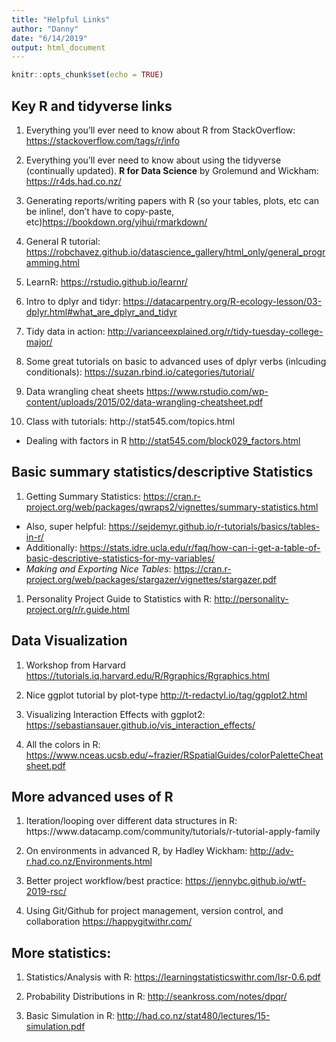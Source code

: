 ```yaml
---
title: "Helpful Links"
author: "Danny"
date: "6/14/2019"
output: html_document
---
```


```r
knitr::opts_chunk$set(echo = TRUE)
```

## Key R and tidyverse links
1. Everything you'll ever need to know about R from StackOverflow: [https://stackoverflow.com/tags/r/info](https://stackoverflow.com/tags/r/info)

1. Everything you'll ever need to know about using the tidyverse (continually updated). **R for Data Science** by Grolemund and Wickham: [https://r4ds.had.co.nz/](https://r4ds.had.co.nz/)

1. Generating reports/writing papers with R (so your tables, plots, etc can be inline!, don't have to copy-paste, etc)[https://bookdown.org/yihui/rmarkdown/](https://bookdown.org/yihui/rmarkdown/)

1. General R tutorial: [https://robchavez.github.io/datascience_gallery/html_only/general_programming.html](https://robchavez.github.io/datascience_gallery/html_only/general_programming.html)

1. LearnR: [https://rstudio.github.io/learnr/](https://rstudio.github.io/learnr/)

1. Intro to dplyr and tidyr: [https://datacarpentry.org/R-ecology-lesson/03-dplyr.html#what_are_dplyr_and_tidyr](https://datacarpentry.org/R-ecology-lesson/03-dplyr.html#what_are_dplyr_and_tidyr)

1. Tidy data in action: [http://varianceexplained.org/r/tidy-tuesday-college-major/](http://varianceexplained.org/r/tidy-tuesday-college-major/)

1. Some great tutorials on basic to advanced uses of dplyr verbs (inlcuding conditionals): [https://suzan.rbind.io/categories/tutorial/](https://suzan.rbind.io/categories/tutorial/)

1. Data wrangling cheat sheets [https://www.rstudio.com/wp-content/uploads/2015/02/data-wrangling-cheatsheet.pdf](https://www.rstudio.com/wp-content/uploads/2015/02/data-wrangling-cheatsheet.pdf)

1. Class with tutorials: http://stat545.com/topics.html
  + Dealing with factors in R [http://stat545.com/block029_factors.html](http://stat545.com/block029_factors.html)
  
## Basic summary statistics/descriptive Statistics
1. Getting Summary Statistics: [https://cran.r-project.org/web/packages/qwraps2/vignettes/summary-statistics.html](https://cran.r-project.org/web/packages/qwraps2/vignettes/summary-statistics.html)
  + Also, super helpful: [https://sejdemyr.github.io/r-tutorials/basics/tables-in-r/](https://sejdemyr.github.io/r-tutorials/basics/tables-in-r/)
  + Additionally: [https://stats.idre.ucla.edu/r/faq/how-can-i-get-a-table-of-basic-descriptive-statistics-for-my-variables/](https://stats.idre.ucla.edu/r/faq/how-can-i-get-a-table-of-basic-descriptive-statistics-for-my-variables/)
  + *Making and Exporting Nice Tables*: [https://cran.r-project.org/web/packages/stargazer/vignettes/stargazer.pdf](https://cran.r-project.org/web/packages/stargazer/vignettes/stargazer.pdf)
  
1. Personality Project Guide to Statistics with R: [http://personality-project.org/r/r.guide.html](http://personality-project.org/r/r.guide.html)

## Data Visualization
1. Workshop from Harvard [https://tutorials.iq.harvard.edu/R/Rgraphics/Rgraphics.html](https://tutorials.iq.harvard.edu/R/Rgraphics/Rgraphics.html)

1. Nice ggplot tutorial by plot-type [http://t-redactyl.io/tag/ggplot2.html](http://t-redactyl.io/tag/ggplot2.html)

1. Visualizing Interaction Effects with ggplot2: [https://sebastiansauer.github.io/vis_interaction_effects/](https://sebastiansauer.github.io/vis_interaction_effects/)

1. All the colors in R: [https://www.nceas.ucsb.edu/~frazier/RSpatialGuides/colorPaletteCheatsheet.pdf](https://www.nceas.ucsb.edu/~frazier/RSpatialGuides/colorPaletteCheatsheet.pdf)

## More advanced uses of R
1. Iteration/looping over different data structures in R: 
https://www.datacamp.com/community/tutorials/r-tutorial-apply-family

1. On environments in advanced R, by Hadley Wickham: [http://adv-r.had.co.nz/Environments.html](http://adv-r.had.co.nz/Environments.html)

1. Better project workflow/best practice: [https://jennybc.github.io/wtf-2019-rsc/](https://jennybc.github.io/wtf-2019-rsc/)

1. Using Git/Github for project management, version control, and collaboration [https://happygitwithr.com/](https://happygitwithr.com/)

## More statistics:
1. Statistics/Analysis with R: [https://learningstatisticswithr.com/lsr-0.6.pdf](https://learningstatisticswithr.com/lsr-0.6.pdf)

1. Probability Distributions in R:
[http://seankross.com/notes/dpqr/](http://seankross.com/notes/dpqr/)

1. Basic Simulation in R: [http://had.co.nz/stat480/lectures/15-simulation.pdf](http://had.co.nz/stat480/lectures/15-simulation.pdf)
